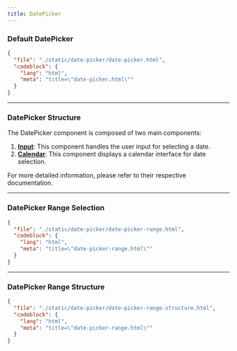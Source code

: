 ```yaml
---
title: DatePicker
---
```


### Default DatePicker

<ComponentPreview className="items-start pt-20 min-h-[30rem]" src="/date-picker/date-picker" />

```json doc-gen:file
{
  "file": "./static/date-picker/date-picker.html",
  "codeblock": {
    "lang": "html",
    "meta": "title=\"date-picker.html\""
  }
}
```

---

### DatePicker Structure

The DatePicker component is composed of two main components:

1. **[Input](/docs/components/input)**: This component handles the user input for selecting a date.
2. **[Calendar](/docs/components/calendar)**: This component displays a calendar interface for date selection.

For more detailed information, please refer to their respective documentation.

---

### DatePicker Range Selection

<ComponentPreview className="items-start pt-20 min-h-[37rem] sm:min-h-[30rem]" src="/date-picker/date-picker-range" />

```json doc-gen:file
{
  "file": "./static/date-picker/date-picker-range.html",
  "codeblock": {
    "lang": "html",
    "meta": "title=\"date-picker-range.html\""
  }
}
```

---

### DatePicker Range Structure

```json doc-gen:file
{
  "file": "./static/date-picker/date-picker-range-structure.html",
  "codeblock": {
    "lang": "html",
    "meta": "title=\"date-picker-range.html\""
  }
}
```

